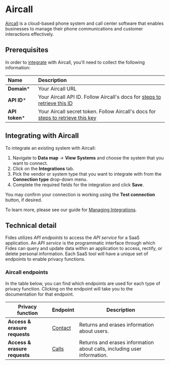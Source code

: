 # Aircall
[Aircall](https://aircall.io) is a cloud-based phone system and call center software that enables businesses to manage their phone communications and customer interactions effectively.

## Prerequisites

In order to [integrate](../) with Aircall, you'll need to collect the following information:

| Name                       | Description                                                                                                                             |
| :------------------------- | :-------------------------------------------------------------------------------------------------------------------------------------- |
| **Domain***                | Your Aircall URL |
| **API ID***                 | Your Aircall API ID. Follow Aircall's docs for [steps to retrieve this ID](https://developer.aircall.io/tutorials/basic-authentication/) |
| **API token***                | Your Aircall secret token. Follow Aircall's docs for [steps to retrieve this key](https://developer.aircall.io/tutorials/basic-authentication/)  |


## Integrating with Aircall
To integrate an existing system with Aircall:

1. Navigate to **Data map** → **View Systems** and choose the system that you want to connect.
2. Click on the **Integrations** tab.
3. Pick the vendor or system type that you want to integrate with from the **Connection type** drop-down menu.
4. Complete the required fields for the integration and click **Save**. 

You may confirm your connection is working using the **Test connection** button, if desired.

To learn more, please see our guide for [Managing Integrations](/user-guides/integrations/manage-integrations).

## Technical detail 

Fides utilizes _API endpoints_ to access the _API service_ for a SaaS application. An _API service_ is the programmatic interface through which Fides can query and update data within an application to access, rectify, or delete personal information. Each SaaS tool will have a unique set of endpoints to enable privacy functions. 

### Aircall endpoints
In the table below, you can find which endpoints are used for each type of privacy function. Clicking on the endpoint will take you to the documentation for that endpoint.

| Privacy function | Endpoint | Description |
|----|----|----|
| **Access & erasure requests**            | [Contact](https://developer.aircall.io/api-references/#contact) | Returns and erases information about users. |
| **Access & erasure requests**            | [Calls](https://developer.aircall.io/api-references/#call-overview) | Returns and erases information about calls, including user information. |


